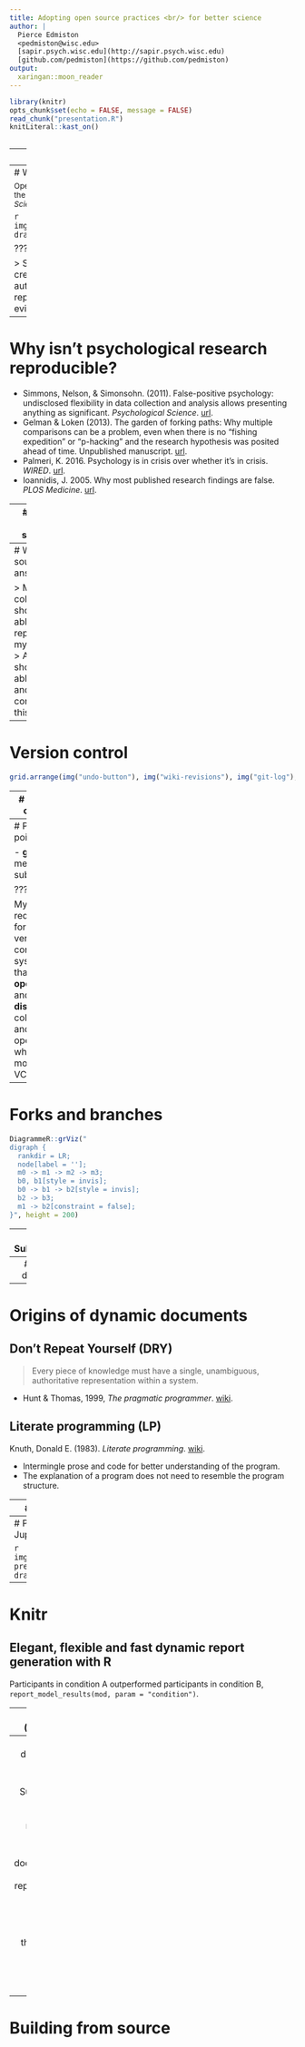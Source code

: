 ```yaml
---
title: Adopting open source practices <br/> for better science
author: |
  Pierce Edmiston  
  <pedmiston@wisc.edu>  
  [sapir.psych.wisc.edu](http://sapir.psych.wisc.edu)  
  [github.com/pedmiston](https://github.com/pedmiston)
output:
  xaringan::moon_reader
---
```


```r
library(knitr)
opts_chunk$set(echo = FALSE, message = FALSE)
read_chunk("presentation.R")
knitLiteral::kast_on()
```

```r
```

---
# Outline

Open source practices that make for more reproducible science:

1. Version control
2. Dynamic documents
3. Building from source

Conclusion: It's worth it!

---
# Why I care about reproducibility

<small>Open Science Collaboration. 2015. Estimating the reproducibility of psychological science. _Science_. [url](http://science.sciencemag.org/content/349/6251/aac4716).</small>

```r
img("refs/osc_2015_science/fig3.png", draw = TRUE)
```

???

> Scientific claims should not gain credence because of the status or authority of their originator but by the replicability of their supporting evidence.

---
# Why isn't psychological research reproducible?

- Simmons, Nelson, & Simonsohn. (2011). False-positive psychology: undisclosed flexibility in data collection and analysis allows presenting anything as significant. _Psychological Science_. [url](http://doi.org/10.1177/0956797611417632).
- Gelman & Loken (2013). The garden of forking paths: Why multiple comparisons can be a problem, even when there is no “fishing expedition” or “p-hacking” and the research hypothesis was posited ahead of time. Unpublished manuscript. [url](http://www.stat.columbia.edu/~gelman/research/unpublished/p_hacking.pdf).
- Palmeri, K. 2016. Psychology is in crisis over whether it's in crisis. _WIRED_. [url](https://www.wired.com/2016/03/psychology-crisis-whether-crisis/).
- Ioannidis, J. 2005. Why most published research findings are false. _PLOS Medicine_. [url](http://dx.doi.org/10.1371/journal.pmed.0020124).

---
# What's the solution?

- Better statistics
- Preregistration
- Incentivize replications
- **Do science in the open**

> Sunshine is the best disinfectant.

---
# Why open source is the answer

> My collaborators should be able to reproduce my research.  
> Anyone should be able to use and contribute to this project.

---
# Version control

```r
grid.arrange(img("undo-button"), img("wiki-revisions"), img("git-log"), nrow = 1)
```

---
# Tools for climbing

```r
img("climbing-tools", ".jpg", draw = TRUE)
```

---
# Pick your poison

- **git**
- mercurial
- subversion

???

My requirements for choosing version control system are that it is **open source** and supports **distributed** collaboration and merge operations, which most modern VCSs do.

---
# Forks and branches

```r
DiagrammeR::grViz("
digraph {
  rankdir = LR;
  node[label = ''];
  m0 -> m1 -> m2 -> m3;
  b0, b1[style = invis];
  b0 -> b1 -> b2[style = invis];
  b2 -> b3;
  m1 -> b2[constraint = false];
}", height = 200)
```

---
# Submodules

    talk or publication/
    ├── research_project_1
    └── research_project_2

    meta-analysis/
    ├── research_project_1
    ├── ...
    └── research_project_n

    project/
    ├── *web-app*  -> also installed on web server
    ├── *psychopy* -> also installed on lab computers
    ├── *r-pkg*    -> installed by anyone who wants the data
    ├── conference
    └── journal

---
# Dynamic documents

---
# Origins of dynamic documents

## Don't Repeat Yourself (DRY)

> Every piece of knowledge must have a single, unambiguous, authoritative representation within a system.

- Hunt & Thomas, 1999, _The pragmatic programmer_. [wiki](https://en.wikipedia.org/wiki/The_Pragmatic_Programmer).

## Literate programming (LP)

Knuth, Donald E. (1983). _Literate programming_. [wiki](https://en.wikipedia.org/wiki/Literate_programming).

* Intermingle prose and code for better understanding of the program.
* The explanation of a program does not need to resemble the program structure.

---
# Sphinx

## Python Documentation Generation

* Python standard library: [json](https://docs.python.org/3/library/json.html)
* Third party package: [requests](http://docs.python-requests.org/en/master/api/#requests.request)

---
# Project Jupyter

```r
img("jupyter-preview", draw = TRUE)
```

---
# Knitr

## Elegant, flexible and fast dynamic report generation with R

Participants in condition A outperformed participants in condition B, `report_model_results(mod, param = "condition")`.

---
# Knitr (continued):

No more copying static image files!

    `\`\`\``  
    `{r eval=FALSE}`  
    `plot(df)`  
    `\`\`\``

---
# Dynamic documents in science

- Supplemental materials
- Entire manuscripts

> Using dynamic documentation enforces reproducibility, facilitates replication efforts, and encourages the extension of research projects beyond publication.

---
# Building from source
